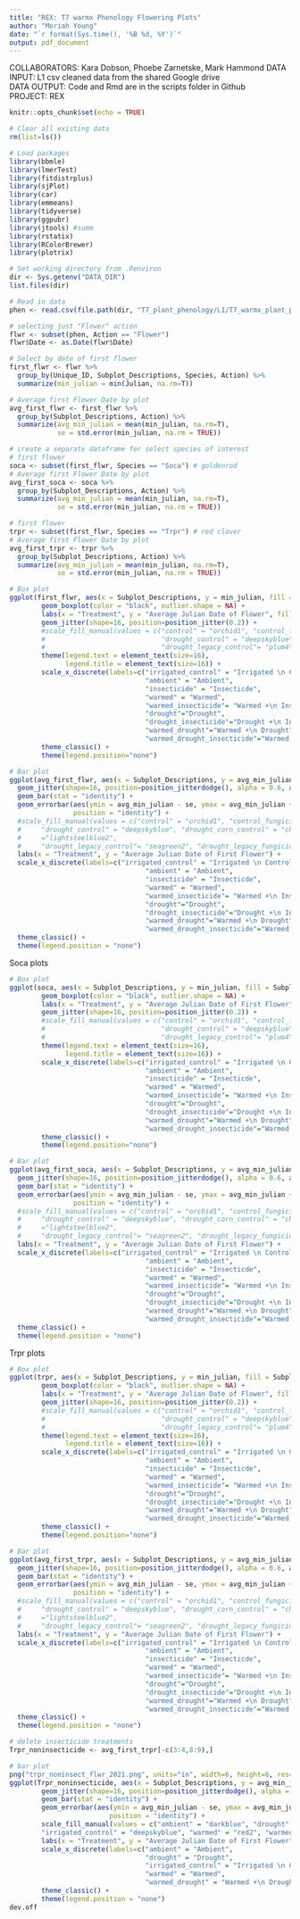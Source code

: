 ```yaml
---
title: "REX: T7 warmx Phenology Flowering Plots"
author: "Moriah Young"
date: "`r format(Sys.time(), '%B %d, %Y')`"
output: pdf_document
---
```


COLLABORATORS: Kara Dobson, Phoebe Zarnetske, Mark Hammond
DATA INPUT:  L1 csv cleaned data from the shared Google drive  
DATA OUTPUT: Code and Rmd are in the scripts folder in Github  
PROJECT: REX  

```r
knitr::opts_chunk$set(echo = TRUE)
```

```r
# Clear all existing data
rm(list=ls())

# Load packages
library(bbmle)
library(lmerTest)
library(fitdistrplus)
library(sjPlot)
library(car)
library(emmeans)
library(tidyverse)
library(ggpubr)
library(jtools) #summ 
library(rstatix)
library(RColorBrewer)
library(plotrix)

# Set working directory from .Renviron
dir <- Sys.getenv("DATA_DIR")
list.files(dir)

# Read in data
phen <- read.csv(file.path(dir, "T7_plant_phenology/L1/T7_warmx_plant_phenology_2021_L1.csv"))

# selecting just "Flower" action 
flwr <- subset(phen, Action == "Flower")
flwr$Date <- as.Date(flwr$Date)
```

```r
# Select by date of first flower
first_flwr <- flwr %>%
  group_by(Unique_ID, Subplot_Descriptions, Species, Action) %>%
  summarize(min_julian = min(Julian, na.rm=T))

# Average first Flower Date by plot
avg_first_flwr <- first_flwr %>%
  group_by(Subplot_Descriptions, Action) %>%
  summarize(avg_min_julian = mean(min_julian, na.rm=T),
            se = std.error(min_julian, na.rm = TRUE))

# create a separate dataframe for select species of interest
# first flower
soca <- subset(first_flwr, Species == "Soca") # goldenrod
# Average first Flower Date by plot
avg_first_soca <- soca %>%
  group_by(Subplot_Descriptions, Action) %>%
  summarize(avg_min_julian = mean(min_julian, na.rm=T),
            se = std.error(min_julian, na.rm = TRUE))

# first flower
trpr <- subset(first_flwr, Species == "Trpr") # red clover
# Average first Flower Date by plot
avg_first_trpr <- trpr %>%
  group_by(Subplot_Descriptions, Action) %>%
  summarize(avg_min_julian = mean(min_julian, na.rm=T),
            se = std.error(min_julian, na.rm = TRUE))
```

```r
# Box plot
ggplot(first_flwr, aes(x = Subplot_Descriptions, y = min_julian, fill = Subplot_Descriptions)) +
        geom_boxplot(color = "black", outlier.shape = NA) +
        labs(x = "Treatment", y = "Average Julian Date of Flower", fill = "Subplot_Descriptions") +
        geom_jitter(shape=16, position=position_jitter(0.2)) +
        #scale_fill_manual(values = c("control" = "orchid1", "control_fungicide" = "cyan2", 
        #                             "drought_control" = "deepskyblue", "drought_fungicide" = "deeppink",
        #                             "drought_legacy_control"= "plum4", "drought_legacy_fungicide"= "blue2")) +
        theme(legend.text = element_text(size=16),
              legend.title = element_text(size=16)) +
        scale_x_discrete(labels=c("irrigated_control" = "Irrigated \n Control",
                                  "ambient" = "Ambient",
                                  "insecticide" = "Insecticde",
                                  "warmed" = "Warmed",
                                  "warmed_insecticide"= "Warmed +\n Insecticide",   
                                  "drought"="Drought",
                                  "drought_insecticide"="Drought +\n Insecticide",
                                  "warmed_drought"="Warmed +\n Drought",
                                  "warmed_drought_insecticide"="Warmed +\n Drought +\n Insecticide")) +
        theme_classic() +
        theme(legend.position="none")

# Bar plot 
ggplot(avg_first_flwr, aes(x = Subplot_Descriptions, y = avg_min_julian, fill = Subplot_Descriptions)) +
  geom_jitter(shape=16, position=position_jitterdodge(), alpha = 0.6, aes(colour = Subplot_Descriptions)) +
  geom_bar(stat = "identity") +
  geom_errorbar(aes(ymin = avg_min_julian - se, ymax = avg_min_julian + se), width = 0.2,
                position = "identity") +
  #scale_fill_manual(values = c("control" = "orchid1", "control_fungicide" = "cyan2", 
  #     "drought_control" = "deepskyblue", "drought_corn_control" = "chartreuse1", "drought_fungicide"
  #     ="lightsteelblue2",
  #     "drought_legacy_control"= "seagreen2", "drought_legacy_fungicide"= "turquoise")) +
  labs(x = "Treatment", y = "Average Julian Date of First Flower") +
  scale_x_discrete(labels=c("irrigated_control" = "Irrigated \n Control",
                                  "ambient" = "Ambient",
                                  "insecticide" = "Insecticde",
                                  "warmed" = "Warmed",
                                  "warmed_insecticide"= "Warmed +\n Insecticide",   
                                  "drought"="Drought",
                                  "drought_insecticide"="Drought +\n Insecticide",
                                  "warmed_drought"="Warmed +\n Drought",
                                  "warmed_drought_insecticide"="Warmed +\n Drought +\n Insecticide")) +
  theme_classic() +
  theme(legend.position = "none")
```
Soca plots
```r
# Box plot
ggplot(soca, aes(x = Subplot_Descriptions, y = min_julian, fill = Subplot_Descriptions)) +
        geom_boxplot(color = "black", outlier.shape = NA) +
        labs(x = "Treatment", y = "Average Julian Date of First Flower", fill = "Subplot_Descriptions") +
        geom_jitter(shape=16, position=position_jitter(0.2)) +
        #scale_fill_manual(values = c("control" = "orchid1", "control_fungicide" = "cyan2", 
        #                             "drought_control" = "deepskyblue", "drought_fungicide" = "deeppink",
        #                             "drought_legacy_control"= "plum4", "drought_legacy_fungicide"= "blue2")) +
        theme(legend.text = element_text(size=16),
              legend.title = element_text(size=16)) +
        scale_x_discrete(labels=c("irrigated_control" = "Irrigated \n Control",
                                  "ambient" = "Ambient",
                                  "insecticide" = "Insecticde",
                                  "warmed" = "Warmed",
                                  "warmed_insecticide"= "Warmed +\n Insecticide",   
                                  "drought"="Drought",
                                  "drought_insecticide"="Drought +\n Insecticide",
                                  "warmed_drought"="Warmed +\n Drought",
                                  "warmed_drought_insecticide"="Warmed +\n Drought +\n Insecticide")) +
        theme_classic() +
        theme(legend.position="none")

# Bar plot 
ggplot(avg_first_soca, aes(x = Subplot_Descriptions, y = avg_min_julian, fill = Subplot_Descriptions)) +
  geom_jitter(shape=16, position=position_jitterdodge(), alpha = 0.6, aes(colour = Subplot_Descriptions)) +
  geom_bar(stat = "identity") +
  geom_errorbar(aes(ymin = avg_min_julian - se, ymax = avg_min_julian + se), width = 0.2,
                position = "identity") +
  #scale_fill_manual(values = c("control" = "orchid1", "control_fungicide" = "cyan2", 
  #     "drought_control" = "deepskyblue", "drought_corn_control" = "chartreuse1", "drought_fungicide"
  #     ="lightsteelblue2",
  #     "drought_legacy_control"= "seagreen2", "drought_legacy_fungicide"= "turquoise")) +
  labs(x = "Treatment", y = "Average Julian Date of First Flower") +
  scale_x_discrete(labels=c("irrigated_control" = "Irrigated \n Control",
                                  "ambient" = "Ambient",
                                  "insecticide" = "Insecticde",
                                  "warmed" = "Warmed",
                                  "warmed_insecticide"= "Warmed +\n Insecticide",   
                                  "drought"="Drought",
                                  "drought_insecticide"="Drought +\n Insecticide",
                                  "warmed_drought"="Warmed +\n Drought",
                                  "warmed_drought_insecticide"="Warmed +\n Drought +\n Insecticide")) +
  theme_classic() +
  theme(legend.position = "none")
```


Trpr plots
```r
# Box plot
ggplot(trpr, aes(x = Subplot_Descriptions, y = min_julian, fill = Subplot_Descriptions)) +
        geom_boxplot(color = "black", outlier.shape = NA) +
        labs(x = "Treatment", y = "Average Julian Date of Flower", fill = "Subplot_Descriptions") +
        geom_jitter(shape=16, position=position_jitter(0.2)) +
        #scale_fill_manual(values = c("control" = "orchid1", "control_fungicide" = "cyan2", 
        #                             "drought_control" = "deepskyblue", "drought_fungicide" = "deeppink",
        #                             "drought_legacy_control"= "plum4", "drought_legacy_fungicide"= "blue2")) +
        theme(legend.text = element_text(size=16),
              legend.title = element_text(size=16)) +
        scale_x_discrete(labels=c("irrigated_control" = "Irrigated \n Control",
                                  "ambient" = "Ambient",
                                  "insecticide" = "Insecticde",
                                  "warmed" = "Warmed",
                                  "warmed_insecticide"= "Warmed +\n Insecticide",   
                                  "drought"="Drought",
                                  "drought_insecticide"="Drought +\n Insecticide",
                                  "warmed_drought"="Warmed +\n Drought",
                                  "warmed_drought_insecticide"="Warmed +\n Drought +\n Insecticide")) +
        theme_classic() +
        theme(legend.position="none")

# Bar plot 
ggplot(avg_first_trpr, aes(x = Subplot_Descriptions, y = avg_min_julian, fill = Subplot_Descriptions)) +
  geom_jitter(shape=16, position=position_jitterdodge(), alpha = 0.6, aes(colour = Subplot_Descriptions)) +
  geom_bar(stat = "identity") +
  geom_errorbar(aes(ymin = avg_min_julian - se, ymax = avg_min_julian + se), width = 0.2,
                position = "identity") +
  #scale_fill_manual(values = c("control" = "orchid1", "control_fungicide" = "cyan2", 
  #     "drought_control" = "deepskyblue", "drought_corn_control" = "chartreuse1", "drought_fungicide"
  #     ="lightsteelblue2",
  #     "drought_legacy_control"= "seagreen2", "drought_legacy_fungicide"= "turquoise")) +
  labs(x = "Treatment", y = "Average Julian Date of First Flower") +
  scale_x_discrete(labels=c("irrigated_control" = "Irrigated \n Control",
                                  "ambient" = "Ambient",
                                  "insecticide" = "Insecticde",
                                  "warmed" = "Warmed",
                                  "warmed_insecticide"= "Warmed +\n Insecticide",   
                                  "drought"="Drought",
                                  "drought_insecticide"="Drought +\n Insecticide",
                                  "warmed_drought"="Warmed +\n Drought",
                                  "warmed_drought_insecticide"="Warmed +\n Drought +\n Insecticide")) +
  theme_classic() +
  theme(legend.position = "none")
```
```r
# delete insecticide treatments
Trpr_noninsecticide <- avg_first_trpr[-c(3:4,8:9),]

# bar plot
png("trpr_noninsect_flwr_2021.png", units="in", width=6, height=6, res=300)
ggplot(Trpr_noninsecticide, aes(x = Subplot_Descriptions, y = avg_min_julian, fill = Subplot_Descriptions)) +
        geom_jitter(shape=16, position=position_jitterdodge(), alpha = 0.6, aes(colour = Subplot_Descriptions)) +
        geom_bar(stat = "identity") +
        geom_errorbar(aes(ymin = avg_min_julian - se, ymax = avg_min_julian + se), width = 0.2,
                         position = "identity") +
        scale_fill_manual(values = c("ambient" = "darkblue", "drought" = "gray58", 
        "irrigated_control" = "deepskyblue", "warmed" = "red2", "warmed_drought" = "darkred")) +
        labs(x = "Treatment", y = "Average Julian Date of First Flower") +
        scale_x_discrete(labels=c("ambient" = "Ambient",
                                  "drought" = "Drought",
                                  "irrigated_control" = "Irrigated \n Control",
                                  "warmed" = "Warmed",
                                  "warmed_drought" = "Warmed +\n Drought")) +
        theme_classic() +
        theme(legend.position = "none")
dev.off
```

